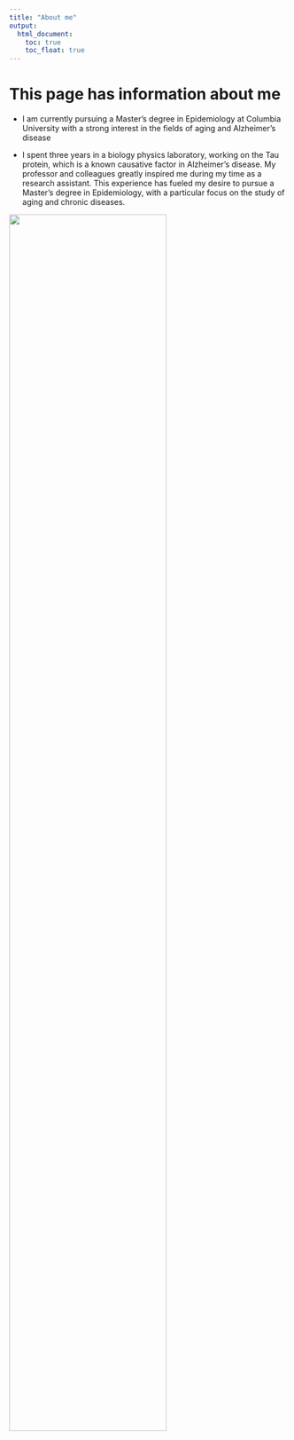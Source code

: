 ```yaml
---
title: "About me"
output: 
  html_document:
    toc: true
    toc_float: true
---
```


# This page has information about me



* I am currently pursuing a Master's degree in Epidemiology at Columbia University with a strong interest in the fields of aging and Alzheimer's disease

* I spent three years in a biology physics laboratory, working on the Tau protein, which is a known causative factor in Alzheimer's disease. My professor and colleagues greatly inspired me during my time as a research assistant. This experience has fueled my desire to pursue a Master's degree in Epidemiology, with a particular focus on the study of aging and chronic diseases.


<img src="images/mcchoi_lab.jpeg" style="width:75%">
